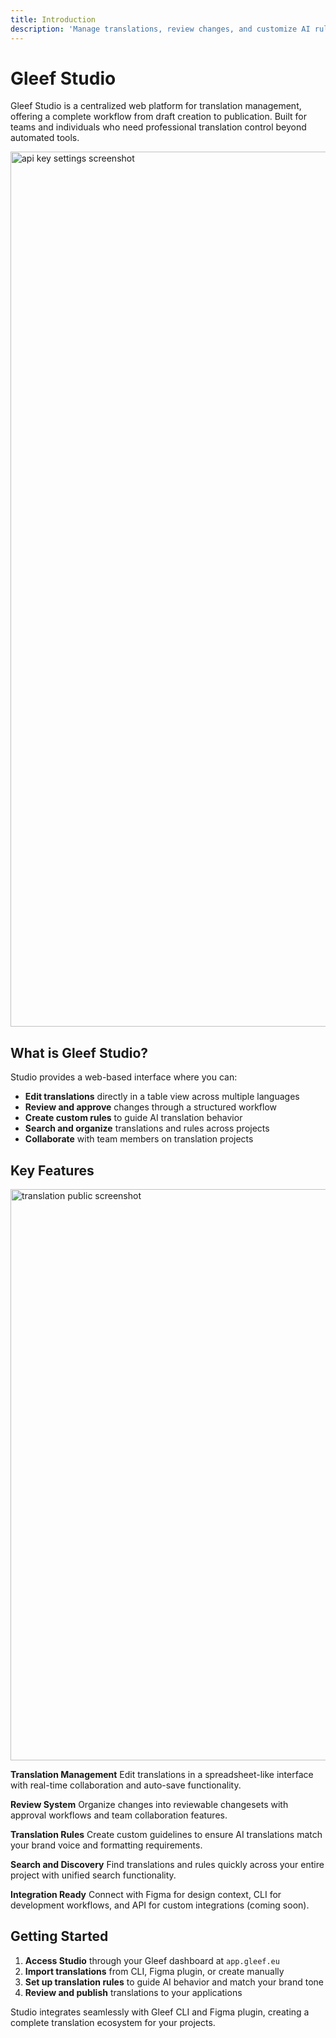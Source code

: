 ```yaml
---
title: Introduction
description: 'Manage translations, review changes, and customize AI rules in our centralized web platform'
---
```


# Gleef Studio

Gleef Studio is a centralized web platform for translation management, offering a complete workflow from draft creation to publication. Built for teams and individuals who need professional translation control beyond automated tools.

<img width="1400" src="/images/banner.png" alt="api key settings screenshot"/>

## What is Gleef Studio?

Studio provides a web-based interface where you can:

- **Edit translations** directly in a table view across multiple languages
- **Review and approve** changes through a structured workflow
- **Create custom rules** to guide AI translation behavior
- **Search and organize** translations and rules across projects
- **Collaborate** with team members on translation projects

## Key Features

<img width="914" src="/images/studio/translation-table.png" alt="translation public screenshot"/>

**Translation Management**
Edit translations in a spreadsheet-like interface with real-time collaboration and auto-save functionality.

**Review System**
Organize changes into reviewable changesets with approval workflows and team collaboration features.

**Translation Rules**
Create custom guidelines to ensure AI translations match your brand voice and formatting requirements.

**Search and Discovery**
Find translations and rules quickly across your entire project with unified search functionality.

**Integration Ready**
Connect with Figma for design context, CLI for development workflows, and API for custom integrations (coming soon).

## Getting Started

1. **Access Studio** through your Gleef dashboard at `app.gleef.eu`
2. **Import translations** from CLI, Figma plugin, or create manually
3. **Set up translation rules** to guide AI behavior and match your brand tone
4. **Review and publish** translations to your applications

Studio integrates seamlessly with Gleef CLI and Figma plugin, creating a complete translation ecosystem for your projects.